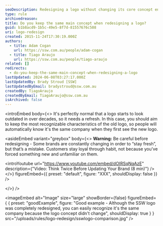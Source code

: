 ```yaml
---
seoDescription: Redesigning a logo without changing its core concept ensures brand recognition and customer loyalty.
type: rule
archivedreason:
title: Do you keep the same main concept when redesigning a logo?
guid: b1b8acd9-1b5c-49e5-8f7d-81557676c508
uri: logo-redesign
created: 2015-11-24T17:30:19.000Z
authors:
  - title: Adam Cogan
    url: https://ssw.com.au/people/adam-cogan
  - title: Tiago Araujo
    url: https://ssw.com.au/people/tiago-araujo
related: []
redirects:
  - do-you-keep-the-same-main-concept-when-redesigning-a-logo
lastUpdated: 2024-06-08T03:27:17.000Z
lastUpdatedBy: Brady Stroud [SSW]
lastUpdatedByEmail: bradystroud@ssw.com.au
createdBy: TiagoAraujo
createdByEmail: TiagoAraujo@ssw.com.au
isArchived: false
---
```


<introEmbed
  body={<>
It's perfectly normal that a logo starts to look outdated in over decades, so it needs a refresh. In this case, you should aim to keep the most recognizable characteristics of the old logo, so people will automatically know it's the same company when they first see the new logo.


<asideEmbed
  variant="greybox"
  body={<>
    **Warning:** Be careful before redesigning - Some brands are constantly changing in order to “stay fresh”, but that’s a mistake. Customers stay loyal through habit, not because you've forced something new and unfamiliar on them.

&lt;introYoutube url="https://www.youtube.com/embed/dOIRSqNqAzE" description={"Video: Think Twice Before Updating Your Brand (8 min)"} /&gt;
  </>}
  figureEmbed={{
    preset: "default",
    figure: "XXX",
    shouldDisplay: false
  }}
/>

  </>}
/>

<imageEmbed
  alt="Image"
  size="large"
  showBorder={false}
  figureEmbed={ {
    preset: "goodExample",
    figure: "Good example - Although the SSW logo was completely redesigned, you can easily recognize it's the same company because the logo concept didn't change",
    shouldDisplay: true
  } }
  src="/uploads/rules/logo-redesign/sswlogo-comparison.jpg"
/>
